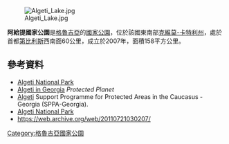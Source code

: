 [[Image:Algeti_Lake.jpg|right]]

{{coords|41|43|N|44|19|E|display=title}}

'''阿給提國家公園'''是[[格魯吉亞|格魯吉亞]]的[[國家公園|國家公園]]，位於該國東南部[[克維莫-卡特利州|克維莫-卡特利州]]，處於首都[[第比利斯|第比利斯]]西南面60公里，成立於2007年，面積158平方公里。

==參考資料==
* [http://apa.gov.ge/en/protected-areas/cattestone/algeTis-erovnuli-parki Algeti National Park]
* [https://www.protectedplanet.net/algeti-national-park Algeti in Georgia] ''Protected Planet''
* [http://sppa-georgia.org/sppa/index.php/en/about-the-programme/general/78-sppa/97-algeti Algeti] Support Programme for Protected Areas in the Caucasus - Georgia (SPPA-Georgia).
* [http://www.dpa.gov.ge/index.php?site-id=5&page=1&id=221 Algeti National Park] 
* https://web.archive.org/web/20110721030207/

{{Georgia-geo-stub}}
[[Category:格魯吉亞國家公園|Category:格魯吉亞國家公園]]